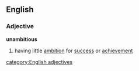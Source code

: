 ==English==
===Adjective===
'''unambitious'''
#having little [[ambition]] for [[success]] or [[achievement]]
[[category:English adjectives]]
